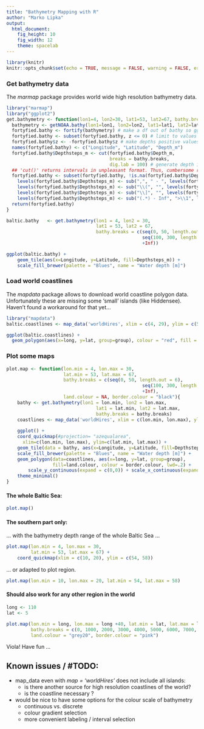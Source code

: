 ```yaml
---
title: "Bathymetry Mapping with R"
author: "Marko Lipka"
output: 
  html_document: 
    fig_height: 10
    fig_width: 12
    theme: spacelab
---
```


```r
library(knitr)
knitr::opts_chunk$set(echo = TRUE, message = FALSE, warning = FALSE, error = FALSE)
```

### Get bathymetry data

The *marmap* package provides world wide high resolution bathymetry data.

```r
library("marmap")
library("ggplot2")
get.bathymetry <- function(lon1=4, lon2=30, lat1=53, lat2=67, bathy.breaks = 8){
  bathymetry <- getNOAA.bathy(lon1=lon1, lon2=lon2, lat1=lat1, lat2=lat2, resolution=1, keep=TRUE) # keep = TRUE saves downloaded data as csv-File
  fortyfied.bathy <- fortify(bathymetry) # make a df out of bathy so ggplot can fully use the data
  fortyfied.bathy <- subset(fortyfied.bathy, z <= 0) # limit to values below sea surface
  fortyfied.bathy$z <- -fortyfied.bathy$z # make depths positive values
  names(fortyfied.bathy) <- c("Longitude", "Latitude", "Depth_m")
  fortyfied.bathy$Depthsteps_m <- cut(fortyfied.bathy$Depth_m,
                                      breaks = bathy.breaks,
                                      dig.lab = 100) # generate depth intervals for contour plot
  ## 'cut()' returns intervals in unpleasant format. Thus, cumbersome renaming for nice legend:
  fortyfied.bathy <- subset(fortyfied.bathy, !is.na(fortyfied.bathy$Depthsteps_m))
    levels(fortyfied.bathy$Depthsteps_m) <- sub(",", " - ", levels(fortyfied.bathy$Depthsteps_m))
    levels(fortyfied.bathy$Depthsteps_m) <- sub("\\(", "", levels(fortyfied.bathy$Depthsteps_m))
    levels(fortyfied.bathy$Depthsteps_m) <- sub("\\]", "", levels(fortyfied.bathy$Depthsteps_m))
    levels(fortyfied.bathy$Depthsteps_m) <- sub("(.*) - Inf", ">\\1", levels(fortyfied.bathy$Depthsteps_m))
  return(fortyfied.bathy)
}
```

```r
baltic.bathy   <- get.bathymetry(lon1 = 4, lon2 = 30, 
                                 lat1 = 53, lat2 = 67,
                                 bathy.breaks = c(seq(0, 50, length.out = 6),
                                                  seq(100, 300, length.out = 3),
                                                  +Inf))

ggplot(baltic.bathy) + 
    geom_tile(aes(x=Longitude, y=Latitude, fill=Depthsteps_m)) +
    scale_fill_brewer(palette = "Blues", name = "Water depth [m]") 
```


### Load world coastlines

The *mapdata* package allows to download world coastline polygon data. Unfortunately these are missing some 'small' islands (like Hiddensee).
Haven't found a workaround for that yet...

```r
library("mapdata")
baltic.coastlines <- map_data('worldHires', xlim = c(4, 29), ylim = c(50, 66))

ggplot(baltic.coastlines) +
  geom_polygon(aes(x=long, y=lat, group=group), colour = "red", fill = NA)
```


### Plot some maps

```r
 

plot.map <- function(lon.min = 4, lon.max = 30,
                     lat.min = 53, lat.max = 67,
                     bathy.breaks = c(seq(0, 50, length.out = 6),
                                                  seq(100, 300, length.out = 3),
                                                  +Inf),
                     land.colour = NA, border.colour = "black"){
    bathy <- get.bathymetry(lon1 = lon.min, lon2 = lon.max, 
                                 lat1 = lat.min, lat2 = lat.max,
                                 bathy.breaks = bathy.breaks)
    coastlines <- map_data('worldHires', xlim = c(lon.min, lon.max), ylim = c(lat.min, lat.max))
    
    ggplot() +
    coord_quickmap(#projection= "azequalarea",
      xlim=c(lon.min, lon.max), ylim=c(lat.min, lat.max)) +
    geom_tile(data = bathy, aes(x=Longitude, y=Latitude, fill=Depthsteps_m)) +
    scale_fill_brewer(palette = "Blues", name = "Water depth [m]") +
    geom_polygon(data=coastlines, aes(x=long, y=lat, group=group),
                 fill=land.colour, colour = border.colour, lwd=.2) +
        scale_y_continuous(expand = c(0,0)) + scale_x_continuous(expand = c(0,0)) + # so that the whole plot area is filled with bathy and coastlines.
    theme_minimal()
}
```

#### The whole Baltic Sea:

```r
plot.map()
```

#### The southern part only:

... with the bathymetry depth range of the whole Baltic Sea ...

```r
plot.map(lon.min = 4, lon.max = 30,
         lat.min = 53, lat.max = 67) +
    coord_quickmap(xlim = c(10, 20), ylim = c(54, 58))
```

... or adapted to plot region.

```r
plot.map(lon.min = 10, lon.max = 20, lat.min = 54, lat.max = 58)
```

#### Should also work for any other region in the world

```r
long <- 110
lat <- 5

plot.map(lon.min = long, lon.max = long +40, lat.min = lat, lat.max = lat + 15, 
         bathy.breaks = c(0, 1000, 2000, 3000, 4000, 5000, 6000, 7000, +Inf),
         land.colour = "grey20", border.colour = "pink")
```

Viola! Have fun ...

## Known issues / \#TODO:

* map_data even with *map = 'worldHires'* does not include all islands:
    + is there another source for high resolution coastlines of the world?
    + is the coastline necessary ?
* would be nice to have some options for the colour scale of bathymetry
    + continuous vs. discrete
    + colour gradient selection
    + more convenient labeling / interval selection